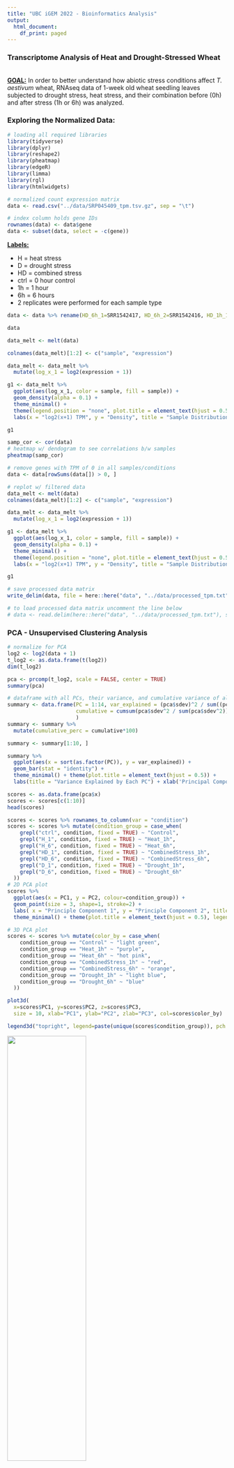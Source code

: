 ```yaml
---
title: "UBC iGEM 2022 - Bioinformatics Analysis"
output:
  html_document:
    df_print: paged
---
```

### Transcriptome Analysis of Heat and Drought-Stressed Wheat
<br>
<u><b>GOAL:</b></u> In order to better understand how abiotic stress conditions affect <i>T. aestivum</i> wheat, RNAseq data of 1-week old wheat seedling leaves subjected to drought stress, heat stress, and their combination before (0h) and after stress (1h or 6h) was analyzed.

### Exploring the Normalized Data:
```r
# loading all required libraries
library(tidyverse)
library(dplyr)
library(reshape2)
library(pheatmap)
library(edgeR)
library(limma)
library(rgl)
library(htmlwidgets)

# normalized count expression matrix
data <- read.csv("../data/SRP045409_tpm.tsv.gz", sep = "\t")
```

```r
# index column holds gene IDs
rownames(data) <- data$gene
data <- subset(data, select = -c(gene))
```

<b><u>Labels:</u></b>
<ul>
<li>H = heat stress</li>
<li>D = drought stress</li>
<li>HD = combined stress</li>
<li>ctrl = 0 hour control</li>
<li>1h = 1 hour</li>
<li>6h = 6 hours</li>
<li>2 replicates were performed for each sample type</li>
</ul>

```r
data <- data %>% rename(HD_6h_1=SRR1542417, HD_6h_2=SRR1542416, HD_1h_1=SRR1542415, HD_1h_2=SRR1542414, H_6h_1=SRR1542413, H_6h_2=SRR1542412, H_1h_1=SRR1542411, H_1h_2=SRR1542410, D_6h_1=SRR1542409, D_6h_2=SRR1542408, D_1h_1=SRR1542407, D_1h_2=SRR1542406, ctrl_1=SRR1542405, ctrl_2=SRR1542404)

data
```
```r
data_melt <- melt(data)
```
```r
colnames(data_melt)[1:2] <- c("sample", "expression")

data_melt <- data_melt %>% 
  mutate(log_x_1 = log2(expression + 1))

g1 <- data_melt %>% 
  ggplot(aes(log_x_1, color = sample, fill = sample)) +
  geom_density(alpha = 0.1) + 
  theme_minimal() + 
  theme(legend.position = "none", plot.title = element_text(hjust = 0.5)) + 
  labs(x = "log2(x+1) TPM", y = "Density", title = "Sample Distribution - Density Plot")

g1
```
```r
samp_cor <- cor(data)
# heatmap w/ dendogram to see correlations b/w samples
pheatmap(samp_cor)
```
```r
# remove genes with TPM of 0 in all samples/conditions
data <- data[rowSums(data[]) > 0, ]

# replot w/ filtered data
data_melt <- melt(data)
colnames(data_melt)[1:2] <- c("sample", "expression")

data_melt <- data_melt %>% 
  mutate(log_x_1 = log2(expression + 1))

g1 <- data_melt %>% 
  ggplot(aes(log_x_1, color = sample, fill = sample)) +
  geom_density(alpha = 0.1) + 
  theme_minimal() + 
  theme(legend.position = "none", plot.title = element_text(hjust = 0.5)) + 
  labs(x = "log2(x+1) TPM", y = "Density", title = "Sample Distribution - Filtered Density Plot")

g1
```

```r
# save processed data matrix
write_delim(data, file = here::here("data", "../data/processed_tpm.txt"), delim = "\t")

# to load processed data matrix uncomment the line below
# data <- read.delim(here::here("data", "../data/processed_tpm.txt"), sep = "\t")
```

### PCA - Unsupervised Clustering Analysis
```r
# normalize for PCA
log2 <- log2(data + 1)
t_log2 <- as.data.frame(t(log2))
dim(t_log2)
```
```r
pca <- prcomp(t_log2, scale = FALSE, center = TRUE)
summary(pca)
```
```r
# dataframe with all PCs, their variance, and cumulative variance of all PCs
summary <- data.frame(PC = 1:14, var_explained = (pca$sdev)^2 / sum((pca$sdev)^2), 
                      cumulative = cumsum(pca$sdev^2 / sum(pca$sdev^2))
                      )
summary <- summary %>% 
  mutate(cumulative_perc = cumulative*100)

summary <- summary[1:10, ]

summary %>%
  ggplot(aes(x = sort(as.factor(PC)), y = var_explained)) +
  geom_bar(stat = "identity") +
  theme_minimal() + theme(plot.title = element_text(hjust = 0.5)) + 
  labs(title = "Variance Explained by Each PC") + xlab('Principal Components') + ylab('Proportion of Variance')
```
```r
scores <- as.data.frame(pca$x)
scores <- scores[c(1:10)]
head(scores)
```
```r
scores <- scores %>% rownames_to_column(var = "condition")
scores <- scores %>% mutate(condition_group = case_when(
    grepl("ctrl", condition, fixed = TRUE) ~ "Control",
    grepl("H_1", condition, fixed = TRUE) ~ "Heat_1h",
    grepl("H_6", condition, fixed = TRUE) ~ "Heat_6h",
    grepl("HD_1", condition, fixed = TRUE) ~ "CombinedStress_1h",
    grepl("HD_6", condition, fixed = TRUE) ~ "CombinedStress_6h",
    grepl("D_1", condition, fixed = TRUE) ~ "Drought_1h",
    grepl("D_6", condition, fixed = TRUE) ~ "Drought_6h"
  ))
# 2D PCA plot
scores %>% 
  ggplot(aes(x = PC1, y = PC2, colour=condition_group)) +
  geom_point(size = 3, shape=1, stroke=2) +
  labs( x = "Principle Component 1", y = "Principle Component 2", title = "PC1 vs PC2") +
  theme_minimal() + theme(plot.title = element_text(hjust = 0.5), legend.title=element_blank()) + scale_colour_manual(values = c("red", "orange", "light green", "light blue", "blue", "purple", "hot pink"))
```
```r
# 3D PCA plot
scores <- scores %>% mutate(color_by = case_when(
    condition_group == "Control" ~ "light green",
    condition_group == "Heat_1h" ~ "purple",
    condition_group == "Heat_6h" ~ "hot pink",
    condition_group == "CombinedStress_1h" ~ "red",
    condition_group == "CombinedStress_6h" ~ "orange",
    condition_group == "Drought_1h" ~ "light blue",
    condition_group == "Drought_6h" ~ "blue"
  ))

plot3d( 
  x=scores$PC1, y=scores$PC2, z=scores$PC3,
  size = 10, xlab="PC1", ylab="PC2", zlab="PC3", col=scores$color_by)

legend3d("topright", legend=paste(unique(scores$condition_group)), pch = 16, col = unique(scores$color_by), cex=0.7, inset=c(0))
```
<img src="../3D_PCA.png" width=60% height=50%>

### Differential Expression Analysis
```r
# raw count expression matrix
raw_data <- read.csv("../data/SRP045409_count.tsv.gz", sep = "\t")

# index column holds gene IDs
rownames(raw_data) <- raw_data$gene
raw_data <- subset(raw_data, select = -c(gene))

# round counts to nearest integer
rounded_data <- round(raw_data)

# remove genes with TPM of 0 in all samples/conditions
rounded_data <- rounded_data[rowSums(rounded_data[]) > 0, ]

rounded_data <- rounded_data %>% rename(HD_6h_1=SRR1542417, HD_6h_2=SRR1542416, HD_1h_1=SRR1542415, HD_1h_2=SRR1542414, H_6h_1=SRR1542413, H_6h_2=SRR1542412, H_1h_1=SRR1542411, H_1h_2=SRR1542410, D_6h_1=SRR1542409, D_6h_2=SRR1542408, D_1h_1=SRR1542407, D_1h_2=SRR1542406, ctrl_1=SRR1542405, ctrl_2=SRR1542404)
```

```r
d <- DGEList(counts=rounded_data, 
             group=factor(
               c("HD_6h", "HD_6h", "HD_1h", "HD_1h", "H_6h", "H_6h", "H_1h", "H_1h", "D_6h", "D_6h", "D_1h", "D_1h", "ctrl", "ctrl")))
d
```
```r
# only keep genes that have a cpm of >= 100 for at least two samples
# keep <- rowSums(cpm(d)> 100) >= 2
# d <- d[keep, ]
# dim(d)
```
```r
d <- calcNormFactors(d)
d
```
```r
plotMDS(d, method="bcv", col=as.numeric(d$samples$group))
```
```r
d1 <- estimateCommonDisp(d, verbose=T)
names(d1)
d1 <- estimateTagwiseDisp(d1)
names(d1)
plotBCV(d1)
```
```r
design.mat <- model.matrix(~ 0 + d$samples$group)
colnames(design.mat) <- levels(d$samples$group)
d2 <- estimateGLMCommonDisp(d,design.mat)
d2 <- estimateGLMTrendedDisp(d2,design.mat)
# You can change method to "auto", "bin.spline", "power", "spline", "bin.loess".
# The default is "auto" which chooses "bin.spline" when > 200 tags and "power" otherwise.
d2 <- estimateGLMTagwiseDisp(d2,design.mat)
plotBCV(d2)
```
```r
design.mat
```
```r
fit <- glmFit(d2, design.mat)

# this is equivalent to comparing ctrl group to H_6h group
lrt15 <- glmLRT(fit, contrast = c(1, 0, 0, 0, -1, 0, 0))

topTags(lrt15, n = 10)
```
```r
de2 <- decideTestsDGE(lrt15, adjust.method = "BH", p.value = 0.001)
de2tags15 <- rownames(d2)[as.logical(de2)]
plotSmear(lrt15, de.tags= de2tags15)
abline(h = c(-2, 2), col = "blue")
```

